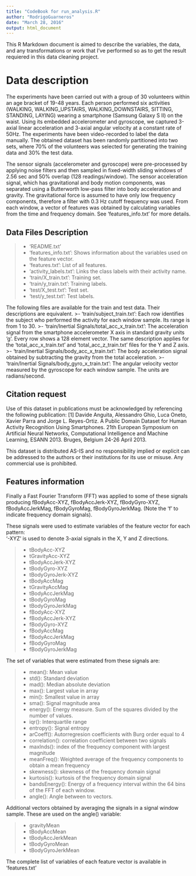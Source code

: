 ```yaml
---
title: "CodeBook for run_analysis.R"
author: "RodrigoGuarneros"
date: "March 28, 2016"
output: html_document
---
```


This R Markdown document is aimed to describe the variables, the data, and any transformations or work that I've performed so as to get the result requiered in this data cleaning project.

# Data description

The experiments have been carried out with a group of 30 volunteers within an age bracket of 19-48 years. Each person performed six activities (WALKING, WALKING_UPSTAIRS, WALKING_DOWNSTAIRS, SITTING, STANDING, LAYING) wearing a smartphone (Samsung Galaxy S II) on the waist. Using its embedded accelerometer and gyroscope, we captured 3-axial linear acceleration and 3-axial angular velocity at a constant rate of 50Hz. The experiments have been video-recorded to label the data manually. The obtained dataset has been randomly partitioned into two sets, where 70% of the volunteers was selected for generating the training data and 30% the test data. 

The sensor signals (accelerometer and gyroscope) were pre-processed by applying noise filters and then sampled in fixed-width sliding windows of 2.56 sec and 50% overlap (128 readings/window). The sensor acceleration signal, which has gravitational and body motion components, was separated using a Butterworth low-pass filter into body acceleration and gravity. The gravitational force is assumed to have only low frequency components, therefore a filter with 0.3 Hz cutoff frequency was used. From each window, a vector of features was obtained by calculating variables from the time and frequency domain. See 'features_info.txt' for more details. 

## Data Files Description
>- 'README.txt'
>- 'features_info.txt': Shows information about the variables used on the feature vector.
>- 'features.txt': List of all features.
>- 'activity_labels.txt': Links the class labels with their activity name.
>- 'train/X_train.txt': Training set.
>- 'train/y_train.txt': Training labels.
>- 'test/X_test.txt': Test set.
>- 'test/y_test.txt': Test labels.

The following files are available for the train and test data. Their descriptions are equivalent. 
>- 'train/subject_train.txt': Each row identifies the subject who performed the activity for each window sample. Its range is from 1 to 30. 
>-  'train/Inertial Signals/total_acc_x_train.txt': The acceleration signal from the smartphone accelerometer X axis in standard gravity units 'g'. Every row shows a 128 element vector. The same description applies for the 'total_acc_x_train.txt' and 'total_acc_z_train.txt' files for the Y and Z axis. 
>-  'train/Inertial Signals/body_acc_x_train.txt': The body acceleration signal obtained by subtracting the gravity from the total acceleration. 
>-  'train/Inertial Signals/body_gyro_x_train.txt': The angular velocity vector measured by the gyroscope for each window sample. The units are radians/second. 

## Citation request
Use of this dataset in publications must be acknowledged by referencing the following publication: 
[1] Davide Anguita, Alessandro Ghio, Luca Oneto, Xavier Parra and Jorge L. Reyes-Ortiz. A Public Domain Dataset for Human Activity Recognition Using Smartphones. 21th European Symposium on Artificial Neural Networks, Computational Intelligence and Machine Learning, ESANN 2013. Bruges, Belgium 24-26 April 2013. 

This dataset is distributed AS-IS and no responsibility implied or explicit can be addressed to the authors or their institutions for its use or misuse. Any commercial use is prohibited.

## Features information

Finally a Fast Fourier Transform (FFT) was applied to some of these signals producing fBodyAcc-XYZ, fBodyAccJerk-XYZ, fBodyGyro-XYZ, fBodyAccJerkMag, fBodyGyroMag, fBodyGyroJerkMag. (Note the 'f' to indicate frequency domain signals). 

These signals were used to estimate variables of the feature vector for each pattern:  
'-XYZ' is used to denote 3-axial signals in the X, Y and Z directions.

>- tBodyAcc-XYZ
>- tGravityAcc-XYZ
>- tBodyAccJerk-XYZ
>- tBodyGyro-XYZ
>- tBodyGyroJerk-XYZ
>- tBodyAccMag
>- tGravityAccMag
>- tBodyAccJerkMag
>- tBodyGyroMag
>- tBodyGyroJerkMag
>- fBodyAcc-XYZ
>- fBodyAccJerk-XYZ
>- fBodyGyro-XYZ
>- fBodyAccMag
>- fBodyAccJerkMag
>- fBodyGyroMag
>- fBodyGyroJerkMag

The set of variables that were estimated from these signals are: 

>- mean(): Mean value
>- std(): Standard deviation
>- mad(): Median absolute deviation 
>- max(): Largest value in array
>- min(): Smallest value in array
>- sma(): Signal magnitude area
>- energy(): Energy measure. Sum of the squares divided by the number of values. 
>- iqr(): Interquartile range 
>- entropy(): Signal entropy
>- arCoeff(): Autorregresion coefficients with Burg order equal to 4
>- correlation(): correlation coefficient between two signals
>- maxInds(): index of the frequency component with largest magnitude
>- meanFreq(): Weighted average of the frequency components to obtain a mean frequency
>- skewness(): skewness of the frequency domain signal 
>- kurtosis(): kurtosis of the frequency domain signal 
>- bandsEnergy(): Energy of a frequency interval within the 64 bins of the FFT of each window.
>- angle(): Angle between to vectors.

Additional vectors obtained by averaging the signals in a signal window sample. These are used on the angle() variable:

>- gravityMean
>- tBodyAccMean
>- tBodyAccJerkMean
>- tBodyGyroMean
>- tBodyGyroJerkMean

The complete list of variables of each feature vector is available in 'features.txt'